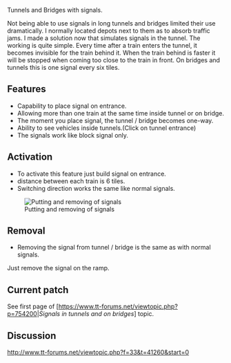 Tunnels and Bridges with signals.

Not being able to use signals in long tunnels and bridges limited their use dramatically.
I normally located depots next to them as to absorb traffic jams.
I made a solution now that simulates signals in the tunnel.
The working is quite simple.
Every time after a train enters the tunnel, it becomes invisible for the train behind it.
When the train behind is faster it will be stopped when coming too close to the train in front.
On bridges and tunnels this is one  signal every six tiles.

== Features ==

* Capability to place signal on entrance.
* Allowing more than one train at the same time inside tunnel or on bridge.
* The moment you place signal, the tunnel / bridge becomes one-way.
* Ability to see vehicles inside tunnels.(Click on tunnel entrance)
* The signals work like block signal only.

== Activation ==

* To activate this feature just build signal on entrance.
* distance between each train is 6 tiles.
* Switching direction works the same like normal signals.
[[File:en/Community/Patches/Put and remove signal.png|frame|Putting and removing of signals]]

== Removal ==

* Removing the signal from tunnel / bridge is the same as with normal signals.
Just remove the signal on the ramp.

== Current patch ==

See first page of [https://www.tt-forums.net/viewtopic.php?p=754200|''Signals in tunnels and on bridges''] topic.

== Discussion ==

http://www.tt-forums.net/viewtopic.php?f=33&t=41260&start=0